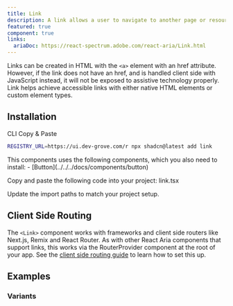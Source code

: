 ```yaml
---
title: Link
description: A link allows a user to navigate to another page or resource within a web page or application.
featured: true
component: true
links:
  ariaDoc: https://react-spectrum.adobe.com/react-aria/Link.html
---
```


Links can be created in HTML with the `<a>` element with an href attribute. However, if the link does not have an href, and is handled client side with JavaScript instead, it will not be exposed to assistive technology properly. Link helps achieve accessible links with either native HTML elements or custom element types.

<ComponentPreview name="link-demo" />

## Installation

<Tabs defaultValue="cli">

<TabsList>
  <TabsTrigger value="cli">CLI</TabsTrigger>
  <TabsTrigger value="manual">Copy & Paste</TabsTrigger>
</TabsList>

<TabsContent value="cli">

```bash
REGISTRY_URL=https://ui.dev-grove.com/r npx shadcn@latest add link
```

</TabsContent>

<TabsContent value="manual">

<Steps>

<Step>
  This components uses the following components, which you also need to install:
  - [Button](../../../docs/components/button)
</Step>

<Step>Copy and paste the following code into your project: link.tsx</Step>

<ComponentSource name="link" />

<Step>Update the import paths to match your project setup.</Step>

</Steps>

</TabsContent>

</Tabs>

## Client Side Routing

The `<Link>` component works with frameworks and client side routers like Next.js, Remix and React Router.
As with other React Aria components that support links, this works via the RouterProvider component at the root of your app.
See the [client side routing guide](https://react-spectrum.adobe.com/react-aria/routing.html) to learn how to set this up.

## Examples

### Variants

<ComponentPreview name="link-variants" />
